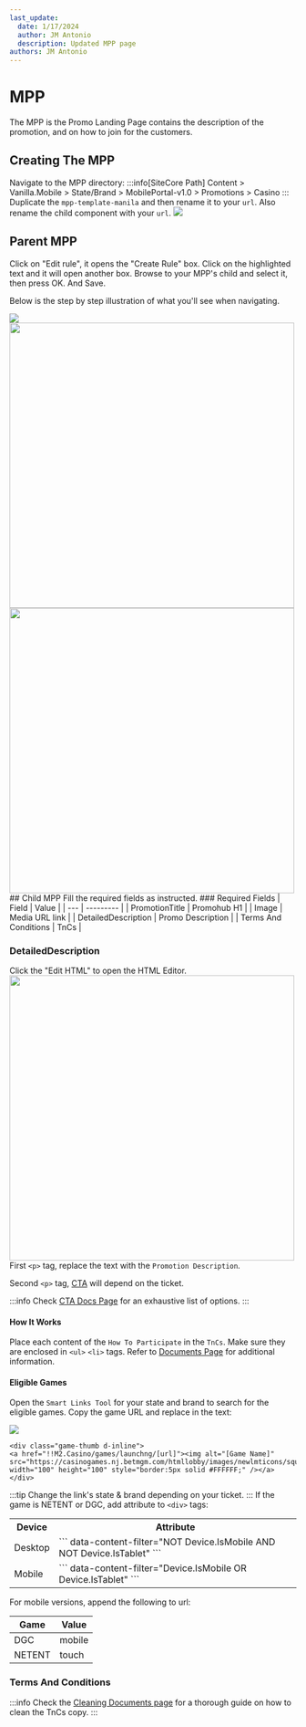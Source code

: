 ```yaml
---
last_update:
  date: 1/17/2024
  author: JM Antonio
  description: Updated MPP page
authors: JM Antonio
---
```



# MPP
The MPP is the Promo Landing Page contains the description of the promotion, and on how to join for the customers.
## Creating The MPP
Navigate to the MPP directory:
:::info[SiteCore Path]
Content > Vanilla.Mobile > State/Brand > MobilePortal-v1.0 > Promotions > Casino
:::
Duplicate the `mpp-template-manila` and then rename it to your `url`. Also rename the child component with your `url`.
<img src={template} />
## Parent MPP
Click on "Edit rule", it opens the "Create Rule" box. Click on the highlighted text and it will open another box. Browse to your MPP's child and select it, then press OK. And Save.

Below is the step by step illustration of what you'll see when navigating.

<img src={parent} />
<br/>
<img width="500" src={rule} />
<br/>
<img width="500" src={browse} />
## Child MPP
Fill the required fields as instructed.
### Required Fields
| Field | Value |
| --- | --------- |
| PromotionTitle | Promohub H1 |
| Image | Media URL link |
| DetailedDescription | Promo Description |
| Terms And Conditions | TnCs |

### DetailedDescription
Click the "Edit HTML" to open the HTML Editor.
<img width="500" src={desc} />
<br/>
First `<p>` tag, replace the text with the `Promotion Description`.

Second `<p>` tag, [CTA](../builds/cta) will depend on the ticket.

:::info
Check [CTA Docs Page](../builds/cta) for an exhaustive list of options.
:::

#### How It Works
Place each content of the `How To Participate` in the `TnCs`. Make sure they are enclosed in `<ul>` `<li>` tags. Refer to [Documents Page](../builds/documents) for additional information.

#### Eligible Games
Open the `Smart Links Tool` for your state and brand to search for the eligible games. Copy the game URL and replace in the text:

<img src={game} /><br/>
```
<div class="game-thumb d-inline">
<a href="!!M2.Casino/games/launchng/[url]"><img alt="[Game Name]" src="https://casinogames.nj.betmgm.com/htmllobby/images/newlmticons/square/[url].jpg" width="100" height="100" style="border:5px solid #FFFFFF;" /></a>
</div>
```
:::tip
Change the link's state & brand depending on your ticket.
:::
If the game is NETENT or DGC, add attribute to `<div>` tags:
<table>
<tr>
    <th>Device</th>
    <th>Attribute</th>
</tr>
    <tr>
    <td>Desktop</td>
    <td>
    ```
    data-content-filter="NOT Device.IsMobile AND NOT Device.IsTablet"
    ```
    </td>
</tr>
<tr>
    <td>Mobile</td>
    <td>
    ```
    data-content-filter="Device.IsMobile OR Device.IsTablet"
    ```
    </td>
</tr>
</table>
For mobile versions, append the following to url:

| Game | Value |
| --- | --------- |
| DGC | mobile |
| NETENT | touch |

### Terms And Conditions
:::info
Check the [Cleaning Documents page](../builds/documents#cleaning-the-copy) for a thorough guide on how to clean the TnCs copy.
:::